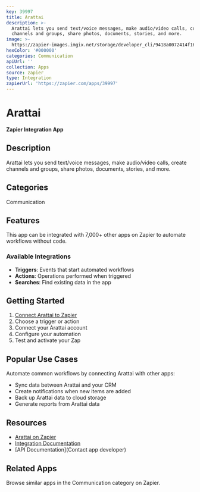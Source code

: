 ```yaml
---
key: 39997
title: Arattai
description: >-
  Arattai lets you send text/voice messages, make audio/video calls, create
  channels and groups, share photos, documents, stories, and more.
image: >-
  https://zapier-images.imgix.net/storage/developer_cli/9418a0072414f166ce7bcbd1ce02235c.png?auto=format%2Ccompress&ixlib=python-3.0.0&q=50
hexColor: '#000000'
categories: Communication
apiUrl: ''
collection: Apps
source: zapier
type: Integration
zapierUrl: 'https://zapier.com/apps/39997'
---
```

# Arattai

**Zapier Integration App**

## Description

Arattai lets you send text/voice messages, make audio/video calls, create channels and groups, share photos, documents, stories, and more.

## Categories

Communication

## Features

This app can be integrated with 7,000+ other apps on Zapier to automate workflows without code.

### Available Integrations

- **Triggers**: Events that start automated workflows
- **Actions**: Operations performed when triggered
- **Searches**: Find existing data in the app

## Getting Started

1. [Connect Arattai to Zapier](https://zapier.com/apps/39997)
2. Choose a trigger or action
3. Connect your Arattai account
4. Configure your automation
5. Test and activate your Zap

## Popular Use Cases

Automate common workflows by connecting Arattai with other apps:

- Sync data between Arattai and your CRM
- Create notifications when new items are added
- Back up Arattai data to cloud storage
- Generate reports from Arattai data

## Resources

- [Arattai on Zapier](https://zapier.com/apps/39997)
- [Integration Documentation](https://zapier.com/apps/39997/integrations)
- [API Documentation](Contact app developer)

## Related Apps

Browse similar apps in the Communication category on Zapier.
